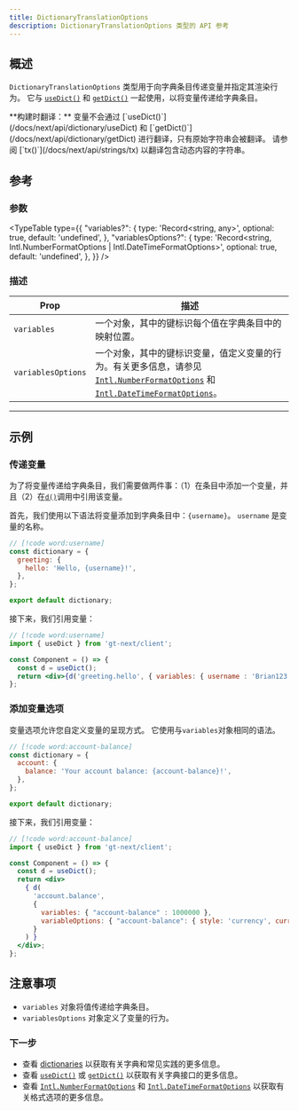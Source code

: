 ```yaml
---
title: DictionaryTranslationOptions
description: DictionaryTranslationOptions 类型的 API 参考
---
```


## 概述

`DictionaryTranslationOptions` 类型用于向字典条目传递变量并指定其渲染行为。
它与 [`useDict()`](/docs/next/api/dictionary/useDict) 和 [`getDict()`](/docs/next/api/dictionary/getDict) 一起使用，以将变量传递给字典条目。

<Callout>
**构建时翻译：**
变量不会通过 [`useDict()`](/docs/next/api/dictionary/useDict) 和 [`getDict()`](/docs/next/api/dictionary/getDict) 进行翻译，只有原始字符串会被翻译。
请参阅 [`tx()`](/docs/next/api/strings/tx) 以翻译包含动态内容的字符串。
</Callout>


## 参考


### 参数

<TypeTable
  type={{
    "variables?": {
        type: 'Record<string, any>',
        optional: true,
        default: 'undefined',
    },
    "variablesOptions?": {
        type: 'Record<string, Intl.NumberFormatOptions | Intl.DateTimeFormatOptions>',
        optional: true,
        default: 'undefined',
    },
  }}
/>

### 描述

| Prop | 描述 |
| ---- | ----------- |
| `variables` | 一个对象，其中的键标识每个值在字典条目中的映射位置。|
| `variablesOptions` | 一个对象，其中的键标识变量，值定义变量的行为。有关更多信息，请参见 [`Intl.NumberFormatOptions`](https://developer.mozilla.org/en-US/docs/Web/JavaScript/Reference/Global_Objects/Intl/NumberFormat) 和 [`Intl.DateTimeFormatOptions`](https://developer.mozilla.org/en-US/docs/Web/JavaScript/Reference/Global_Objects/Intl/DateTimeFormat)。 |


---

## 示例

### 传递变量

为了将变量传递给字典条目，我们需要做两件事：（1）在条目中添加一个变量，并且（2）在[`d()`](/docs/next/api/dictionary/useGT)调用中引用该变量。

首先，我们使用以下语法将变量添加到字典条目中：`{username}`。
`username` 是变量的名称。
```jsx title="dictionary.ts"
// [!code word:username]
const dictionary = {
  greeting: {
    hello: 'Hello, {username}!',
  },
};

export default dictionary;
```

接下来，我们引用变量：
```jsx title="Component.tsx"
// [!code word:username]
import { useDict } from 'gt-next/client';

const Component = () => {
  const d = useDict();
  return <div>{d('greeting.hello', { variables: { username : 'Brian123' } })}</div>;
};
```

### 添加变量选项

变量选项允许您自定义变量的呈现方式。
它使用与`variables`对象相同的语法。

```jsx title="dictionary.ts"
// [!code word:account-balance]
const dictionary = {
  account: {
    balance: 'Your account balance: {account-balance}!',
  },
};

export default dictionary;
```

接下来，我们引用变量：
```jsx title="Component.tsx"
// [!code word:account-balance]
import { useDict } from 'gt-next/client';

const Component = () => {
  const d = useDict();
  return <div>
    { d(
      'account.balance',
      {
        variables: { "account-balance" : 1000000 },
        variableOptions: { "account-balance": { style: 'currency', currency: 'USD' } }
      }
    ) }
  </div>;
};
```

## 注意事项
 * `variables` 对象将值传递给字典条目。
 * `variablesOptions` 对象定义了变量的行为。

### 下一步
 * 查看 [dictionaries](/docs/next/reference/dictionary) 以获取有关字典和常见实践的更多信息。
 * 查看 [`useDict()`](/docs/next/api/dictionary/useDict) 或 [`getDict()`](/docs/next/api/dictionary/getDict) 以获取有关字典接口的更多信息。
 * 查看 [`Intl.NumberFormatOptions`](https://developer.mozilla.org/en-US/docs/Web/JavaScript/Reference/Global_Objects/Intl/NumberFormat) 和 [`Intl.DateTimeFormatOptions`](https://developer.mozilla.org/en-US/docs/Web/JavaScript/Reference/Global_Objects/Intl/DateTimeFormat) 以获取有关格式选项的更多信息。
